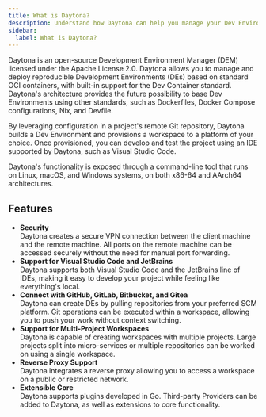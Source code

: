 ```yaml
---
title: What is Daytona?
description: Understand how Daytona can help you manage your Dev Environments.
sidebar:
  label: What is Daytona?
---
```


Daytona is an open-source Development Environment Manager (DEM) licensed under the Apache License 2.0.
Daytona allows you to manage and deploy reproducible Development Environments (DEs) based on standard OCI containers, with built-in support for the Dev Container standard.
Daytona's architecture provides the future possibility to base Dev Environments using other standards, such as Dockerfiles, Docker Compose configurations, Nix, and Devfile.

By leveraging configuration in a project's remote Git repository, Daytona builds a Dev Environment and provisions a workspace to a platform of your choice.
Once provisioned, you can develop and test the project using an IDE supported by Daytona, such as Visual Studio Code.

Daytona's functionality is exposed through a command-line tool that runs on Linux, macOS, and Windows systems, on both x86-64 and AArch64 architectures.

## Features
*   __Security__  
    Daytona creates a secure VPN connection between the client machine and the remote machine.
    All ports on the remote machine can be accessed securely without the need for manual port forwarding.
*   __Support for Visual Studio Code and JetBrains__   
    Daytona supports both Visual Studio Code and the JetBrains line of IDEs, making it easy to develop your project while feeling like everything's local.
*   __Connect with GitHub, GitLab, Bitbucket, and Gitea__  
    Daytona can create DEs by pulling repositories from your preferred SCM platform. Git operations can be executed within a workspace, allowing you to push your work without context switching.
*   __Support for Multi-Project Workspaces__  
    Daytona is capable of creating workspaces with multiple projects.
    Large projects split into micro-services or multiple repositories can be worked on using a single workspace.
*   __Reverse Proxy Support__  
    Daytona integrates a reverse proxy allowing you to access a workspace on a public or restricted network.
*   __Extensible Core__  
    Daytona supports plugins developed in Go.
    Third-party Providers can be added to Daytona, as well as extensions to core functionality.
